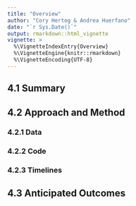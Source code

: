 ```yaml
---
title: "Overview"
author: "Cory Hertog & Andrea Huerfano"
date: "`r Sys.Date()`"
output: rmarkdown::html_vignette
vignette: >
  %\VignetteIndexEntry{Overview}
  %\VignetteEngine{knitr::rmarkdown}
  %\VignetteEncoding{UTF-8}
---
```


## 4.1 Summary

## 4.2 Approach and Method

### 4.2.1 Data

### 4.2.2 Code

### 4.2.3  Timelines

## 4.3 Anticipated Outcomes

